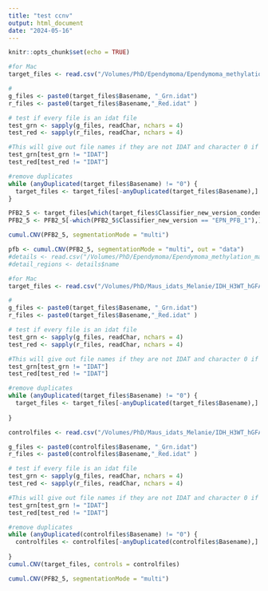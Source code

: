 ```yaml
---
title: "test ccnv"
output: html_document
date: "2024-05-16"
---
```


```r
knitr::opts_chunk$set(echo = TRUE)
```

```r
#for Mac
target_files <- read.csv("/Volumes/PhD/Ependymoma/Ependymoma_methylation_mainCohort/sample_info_02_08_2022_850_Mac.csv", header=TRUE, sep=";")

#
g_files <- paste0(target_files$Basename, "_Grn.idat")
r_files <- paste0(target_files$Basename,"_Red.idat" )

# test if every file is an idat file
test_grn <- sapply(g_files, readChar, nchars = 4)
test_red <- sapply(r_files, readChar, nchars = 4)

#This will give out file names if they are not IDAT and character 0 if all files are IDAT
test_grn[test_grn != "IDAT"]
test_red[test_red != "IDAT"]

#remove duplicates
while (anyDuplicated(target_files$Basename) != "0") {
  target_files <- target_files[-anyDuplicated(target_files$Basename),]
}

PFB2_5 <- target_files[which(target_files$Classifier_new_version_condensed == "EPN_PFB_1_to_5"),]
PFB2_5 <- PFB2_5[-which(PFB2_5$Classifier_new_version == "EPN_PFB_1"),]

cumul.CNV(PFB2_5, segmentationMode = "multi")

pfb <- cumul.CNV(PFB2_5, segmentationMode = "multi", out = "data")
#details <- read.csv("/Volumes/PhD/Ependymoma/Ependymoma_methylation_mainCohort/detail_conumee.csv")
#detail_regions <- details$name

```

```r
#for Mac
target_files <- read.csv("/Volumes/PhD/Maus_idats_Melanie/IDH_H3WT_hGFAP_cre_P53_Lin28A_Primarytumor/MausIdats1.csv", header=TRUE, sep=";")

#
g_files <- paste0(target_files$Basename, "_Grn.idat")
r_files <- paste0(target_files$Basename,"_Red.idat" )

# test if every file is an idat file
test_grn <- sapply(g_files, readChar, nchars = 4)
test_red <- sapply(r_files, readChar, nchars = 4)

#This will give out file names if they are not IDAT and character 0 if all files are IDAT
test_grn[test_grn != "IDAT"]
test_red[test_red != "IDAT"]

#remove duplicates
while (anyDuplicated(target_files$Basename) != "0") {
  target_files <- target_files[-anyDuplicated(target_files$Basename),]
  
}

controlfiles <- read.csv("/Volumes/PhD/Maus_idats_Melanie/IDH_H3WT_hGFAP_cre_P53_Primarytumor/MausIdats2.csv", header = TRUE, sep = ";")

g_files <- paste0(controlfiles$Basename, "_Grn.idat")
r_files <- paste0(controlfiles$Basename,"_Red.idat" )

# test if every file is an idat file
test_grn <- sapply(g_files, readChar, nchars = 4)
test_red <- sapply(r_files, readChar, nchars = 4)

#This will give out file names if they are not IDAT and character 0 if all files are IDAT
test_grn[test_grn != "IDAT"]
test_red[test_red != "IDAT"]

#remove duplicates
while (anyDuplicated(controlfiles$Basename) != "0") {
  controlfiles <- controlfiles[-anyDuplicated(controlfiles$Basename),]
  
}
cumul.CNV(target_files, controls = controlfiles)

cumul.CNV(PFB2_5, segmentationMode = "multi")

```


